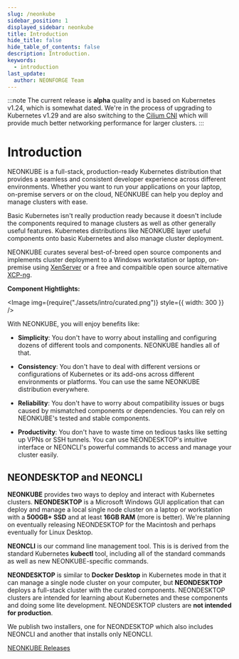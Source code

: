 ```yaml
---
slug: /neonkube
sidebar_position: 1
displayed_sidebar: neonkube
title: Introduction
hide_title: false
hide_table_of_contents: false
description: Introduction.
keywords:
  - introduction
last_update:
  author: NEONFORGE Team
---
```



:::note
The current release is **alpha** quality and is based on Kubernetes v1.24,
which is somewhat dated.  We're in the process of upgrading to Kubernetes
v1.29 and are also switching to the [Cilium CNI](https://cilium.io/get-started/)
which will provide much better networking performance for larger clusters.
:::

# Introduction

NEONKUBE is a full-stack, production-ready Kubernetes distribution that 
provides a seamless and consistent developer experience across different
environments. Whether you want to run your applications on your laptop,
on-premise servers or on the cloud, NEONKUBE can help you deploy and manage
clusters with ease.

Basic Kubernetes isn't really production ready because it doesn't include
the components required to manage clusters as well as other generally useful
features.  Kubernetes distributions like NEONKUBE layer useful components
onto basic Kubernetes and also manage cluster deployment.

NEONKUBE curates several best-of-breed open source components and implements
cluster deployment to a Windows workstation or laptop, on-premise using
[XenServer](https://www.xenserver.com/) or a free and compaitible open source 
alternative [XCP-ng](https://xcp-ng.org/).

**Component Hightlights:**

<Image img={require("./assets/intro/curated.png")} style={{ width: 300 }} />

With NEONKUBE, you will enjoy benefits like:

- **Simplicity**: You don't have to worry about installing and configuring
  dozens of different tools and components. NEONKUBE handles all of that.

- **Consistency**: You don't have to deal with different versions or
  configurations of Kubernetes or its add-ons across different environments or
  platforms. You can use the same NEONKUBE distribution everywhere.

- **Reliability**: You don't have to worry about compatibility issues or bugs
  caused by mismatched components or dependencies. You can rely on NEONKUBE's
  tested and stable components.

- **Productivity**: You don't have to waste time on tedious tasks like setting
  up VPNs or SSH tunnels. You can use NEONDESKTOP's intuitive interface or
  NEONCLI's powerful commands to access and manage your cluster easily.

## NEONDESKTOP and NEONCLI

**NEONKUBE** provides two ways to deploy and interact with Kubernetes clusters.
**NEONDESKTOP** is a Microsoft Windows GUI application that can deploy and manage
a local single node cluster on a laptop or workstation with a **500GB+ SSD** and
at least **16GB RAM** (more is better).  We're planning on eventually releasing
NEONDESKTOP for the Macintosh and perhaps eventually for Linux Desktop.

**NEONCLI** is our command line management tool.  This is is derived from the
standard Kubernetes **kubectl** tool, including all of the standard commands
as well as new NEONKUBE-specific commands.

**NEONDESKTOP** is similar to **Docker Desktop** in Kubernetes mode in that
it can manage a single node cluster on your computer, but **NEONDESKTOP**
deploys a full-stack cluster with the curated components.  NEONDESKTOP 
clusters are intended for learning about Kubernetes and these components
and doing some lite development.  NEONDESKTOP clusters are **not intended
for production**.

We publish two installers, one for NEONDESKTOP which also includes NEONCLI and 
another that installs only NEONCLI.

[NEONKUBE Releases](https://github.com/nforgeio/neonKUBE/releases)
